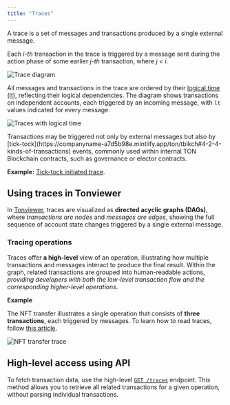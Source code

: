 ```yaml
---
title: "Traces"
---
```



A trace is a set of messages and transactions produced by a single external message.

Each _i-th_ transaction in the trace is triggered by a message sent during the action phase of some earlier _j-th_ transaction, where _j \< i_.

<div
  className="flex justify-center my-4"
>
  <Image
    src="/resources/images/rpc/trace_def_light.svg"
    darkSrc="/resources/images/rpc/trace_def_dark.svg"
    alt="Trace diagram"
  />
</div>

All messages and transactions in the trace are ordered by their [logical time (lt)](/ton/tblkch#1-4-1-logical-time), reflecting their logical dependencies. The diagram shows transactions on independent accounts, each triggered by an incoming message, with `lt` values indicated for every message.

<Image
  src="/resources/images/rpc/traces_lt_light.svg"
  darkSrc="/resources/images/rpc/traces_lt_dark.svg"
  alt="Traces with logical time"
/>

<Aside
  type={"note"}
>
  Transactions may be triggered not only by external messages but also by [tick-tock](https://companyname-a7d5b98e.mintlify.app/ton/tblkch#4-2-4-kinds-of-transactions) events, commonly used within internal TON Blockchain contracts, such as governance or elector contracts.

  **Example:** [Tick-tock initiated trace](https://tonviewer.com/transaction/c386d3f7cc797aeb4d126a17da9055e47e79a1bce73262e8d665d94636f97bdc).
</Aside>

## Using traces in Tonviewer

In [Tonviewer](https://tonviewer.com/), traces are visualized as **directed acyclic graphs (DAGs)**, where _transactions are nodes_ and _messages are edges_, showing the full sequence of account state changes triggered by a single external message.

### Tracing operations

Traces offer **a high-level** view of an operation, illustrating how multiple transactions and messages interact to produce the final result. Within the graph, related transactions are grouped into human-readable actions, _providing developers with both the low-level transaction flow and the corresponding higher-level operations_.

**Example**

The NFT transfer illustrates a single operation that consists of **three transactions**, each triggered by messages. To learn how to read traces, follow [this article](/ecosystem/explorers/tonviewer#steps-to-analyze-an-operation).

<Image
  src="/resources/images/rpc/nft_transfer_trace_light.png"
  darkSrc="/resources/images/rpc/nft_transfer_trace_dark.png"
  alt="NFT transfer trace"
/>

## High-level access using API

To fetch transaction data, use the high-level [`GET /traces`](/ecosystem/rpc/ton-center-v3/actions-and-traces/list-actions-by-filters-tx-msg-trace) endpoint.
This method allows you to retrieve all related transactions for a given operation, without parsing individual transactions.



